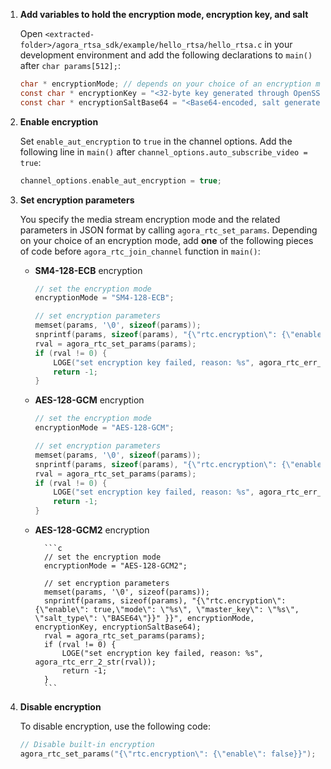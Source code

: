 <PlatformWrapper platform="linux-c">


1.  **Add variables to hold the encryption mode, encryption key, and salt**

    Open `<extracted-folder>/agora_rtsa_sdk/example/hello_rtsa/hello_rtsa.c` in your development environment and add the following declarations to `main()` after `char params[512];`:

    ```c
    char * encryptionMode; // depends on your choice of an encryption method
    const char * encryptionKey = "<32-byte key generated through OpenSSL>";
    const char * encryptionSaltBase64 = "<Base64-encoded, salt generated through OpenSSL>";
    ```
1. **Enable encryption**

    Set `enable_aut_encryption` to `true` in the channel options. Add the following line in `main()` after `channel_options.auto_subscribe_video = true`:

    ```c
    channel_options.enable_aut_encryption = true;
    ```

1. **Set encryption parameters**

    You specify the media stream encryption mode and the related parameters in JSON format by calling `agora_rtc_set_params`. Depending on your choice of an encryption mode, add **one** of the following pieces of code before `agora_rtc_join_channel` function in `main()`:

    - **SM4-128-ECB** encryption

        ```c
        // set the encryption mode
        encryptionMode = "SM4-128-ECB";

        // set encryption parameters
        memset(params, '\0', sizeof(params));
        snprintf(params, sizeof(params), "{\"rtc.encryption\": {\"enable\": true,\"mode\": \"%s\", \"master_key\": \"%s\" }}", encryptionMode, encryptionKey);
        rval = agora_rtc_set_params(params);
        if (rval != 0) {
            LOGE("set encryption key failed, reason: %s", agora_rtc_err_2_str(rval));
            return -1;
        }
        ```

    - **AES-128-GCM** encryption

        ```c
        // set the encryption mode
        encryptionMode = "AES-128-GCM";

        // set encryption parameters
        memset(params, '\0', sizeof(params));
        snprintf(params, sizeof(params), "{\"rtc.encryption\": {\"enable\": true,\"mode\": \"%s\", \"master_key\": \"%s\" }}", encryptionMode, encryptionKey);
        rval = agora_rtc_set_params(params);
        if (rval != 0) {
            LOGE("set encryption key failed, reason: %s", agora_rtc_err_2_str(rval));
            return -1;
        }
        ```

    - **AES-128-GCM2** encryption

            ```c
            // set the encryption mode
            encryptionMode = "AES-128-GCM2";

            // set encryption parameters
            memset(params, '\0', sizeof(params));
            snprintf(params, sizeof(params), "{\"rtc.encryption\": {\"enable\": true,\"mode\": \"%s\", \"master_key\": \"%s\", \"salt_type\": \"BASE64\"}}" }}", encryptionMode, encryptionKey, encryptionSaltBase64);
            rval = agora_rtc_set_params(params);
            if (rval != 0) {
                LOGE("set encryption key failed, reason: %s", agora_rtc_err_2_str(rval));
                return -1;
            }
            ```
1. **Disable encryption**

    To disable encryption, use the following code:

    ```c
    // Disable built-in encryption
    agora_rtc_set_params("{\"rtc.encryption\": {\"enable\": false}}");
    ```
    
</PlatformWrapper>